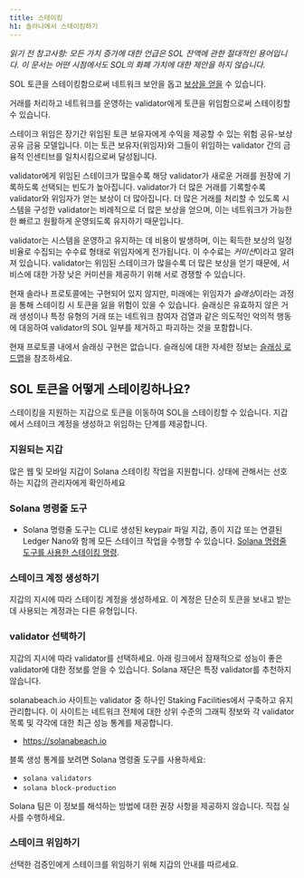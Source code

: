 ```yaml
---
title: 스테이킹
h1: 솔라나에서 스테이킹하기
---
```


_읽기 전 참고사항: 모든 가치 증가에 대한 언급은 SOL 잔액에 관한 절대적인
용어입니다. 이 문서는 어떤 시점에서도 SOL의 화폐 가치에 대한 제안을 하지
않습니다._

SOL 토큰을 스테이킹함으로써 네트워크 보안을 돕고
[보상을 얻을](https://docs.anza.xyz/implemented-proposals/staking-rewards) 수
있습니다.

거래를 처리하고 네트워크를 운영하는 validator에게 토큰을 위임함으로써 스테이킹할
수 있습니다.

스테이크 위임은 장기간 위임된 토큰 보유자에게 수익을 제공할 수 있는 위험
공유-보상 공유 금융 모델입니다. 이는 토큰 보유자(위임자)와 그들이 위임하는
validator 간의 금융적 인센티브를 일치시킴으로써 달성됩니다.

validator에게 위임된 스테이크가 많을수록 해당 validator가 새로운 거래를 원장에
기록하도록 선택되는 빈도가 높아집니다. validator가 더 많은 거래를 기록할수록
validator와 위임자가 얻는 보상이 더 많아집니다. 더 많은 거래를 처리할 수 있도록
시스템을 구성한 validator는 비례적으로 더 많은 보상을 얻으며, 이는 네트워크가
가능한 한 빠르고 원활하게 운영되도록 유지하기 때문입니다.

validator는 시스템을 운영하고 유지하는 데 비용이 발생하며, 이는 획득한 보상의
일정 비율로 수집되는 수수료 형태로 위임자에게 전가됩니다. 이 수수료는
*커미션*이라고 알려져 있습니다. validator는 위임된 스테이크가 많을수록 더 많은
보상을 얻기 때문에, 서비스에 대한 가장 낮은 커미션을 제공하기 위해 서로 경쟁할
수 있습니다.

현재 솔라나 프로토콜에는 구현되어 있지 않지만, 미래에는 위임자가 *슬래싱*이라는
과정을 통해 스테이킹 시 토큰을 잃을 위험이 있을 수 있습니다. 슬래싱은 유효하지
않은 거래 생성이나 특정 유형의 거래 또는 네트워크 참여자 검열과 같은 의도적인
악의적 행동에 대응하여 validator의 SOL 일부를 제거하고 파괴하는 것을 포함합니다.

현재 프로토콜 내에서 슬래싱 구현은 없습니다. 슬래싱에 대한 자세한 정보는
[슬래싱 로드맵](https://docs.anza.xyz/proposals/optimistic-confirmation-and-slashing#slashing-roadmap)을
참조하세요.

## SOL 토큰을 어떻게 스테이킹하나요?

스테이킹을 지원하는 지갑으로 토큰을 이동하여 SOL을 스테이킹할 수 있습니다.
지갑에서 스테이크 계정을 생성하고 위임하는 단계를 제공합니다.

### 지원되는 지갑

많은 웹 및 모바일 지갑이 Solana 스테이킹 작업을 지원합니다. 상태에 관해서는
선호하는 지갑의 관리자에게 확인하세요

### Solana 명령줄 도구

- Solana 명령줄 도구는 CLI로 생성된 keypair 파일 지갑, 종이 지갑 또는 연결된
  Ledger Nano와 함께 모든 스테이크 작업을 수행할 수 있습니다.
  [Solana 명령줄 도구를 사용한 스테이킹 명령](https://docs.anza.xyz/cli/examples/delegate-stake).

### 스테이크 계정 생성하기

지갑의 지시에 따라 스테이킹 계정을 생성하세요. 이 계정은 단순히 토큰을 보내고
받는 데 사용되는 계정과는 다른 유형입니다.

### validator 선택하기

지갑의 지시에 따라 validator를 선택하세요. 아래 링크에서 잠재적으로 성능이 좋은
validator에 대한 정보를 얻을 수 있습니다. Solana 재단은 특정 validator를
추천하지 않습니다.

solanabeach.io 사이트는 validator 중 하나인 Staking Facilities에서 구축하고 유지
관리합니다. 이 사이트는 네트워크 전체에 대한 상위 수준의 그래픽 정보와 각
validator 목록 및 각각에 대한 최근 성능 통계를 제공합니다.

- https://solanabeach.io

블록 생성 통계를 보려면 Solana 명령줄 도구를 사용하세요:

- `solana validators`
- `solana block-production`

Solana 팀은 이 정보를 해석하는 방법에 대한 권장 사항을 제공하지 않습니다. 직접
실사를 수행하세요.

### 스테이크 위임하기

선택한 검증인에게 스테이크를 위임하기 위해 지갑의 안내를 따르세요.
